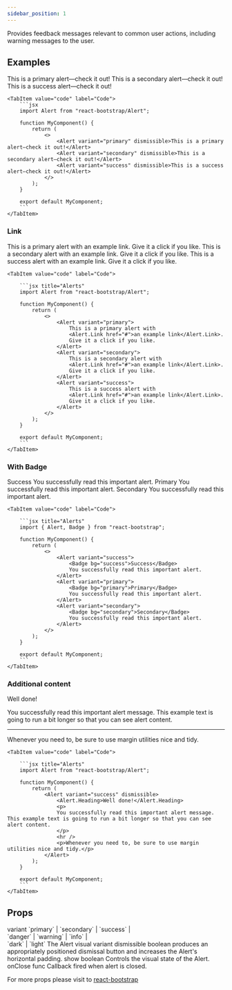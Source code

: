 ```yaml
---
sidebar_position: 1
---
```


Provides feedback messages relevant to common user actions, including warning messages to the user.



## Examples

<Tabs>
    <TabItem value="preview" label="Preview">
        <CodePreview>
            <Alert variant="primary" dismissible>This is a primary alert—check it out!</Alert>
            <Alert variant="secondary" dismissible>This is a secondary alert—check it out!</Alert>
            <Alert variant="success" dismissible>This is a success alert—check it out!</Alert>
        </CodePreview>  
    </TabItem>

    <TabItem value="code" label="Code">
        ```jsx
        import Alert from "react-bootstrap/Alert";

        function MyComponent() {
            return (
                <>
                    <Alert variant="primary" dismissible>This is a primary alert—check it out!</Alert>
                    <Alert variant="secondary" dismissible>This is a secondary alert—check it out!</Alert>
                    <Alert variant="success" dismissible>This is a success alert—check it out!</Alert>
                </>
            );
        }

        export default MyComponent;
        ```
    </TabItem>
</Tabs>

### Link

<Tabs>
    <TabItem value="preview" label="Preview">
        <CodePreview>
            <Alert variant="primary">This is a primary alert with <Alert.Link href="#">an example link</Alert.Link>. Give it a click if you like.</Alert>
            <Alert variant="secondary">This is a secondary alert with <Alert.Link href="#">an example link</Alert.Link>. Give it a click if you like.</Alert>
            <Alert variant="success">This is a success alert with <Alert.Link href="#">an example link</Alert.Link>. Give it a click if you like.</Alert>
        </CodePreview>
    </TabItem>
    
    <TabItem value="code" label="Code">

        ```jsx title="Alerts"
        import Alert from "react-bootstrap/Alert";

        function MyComponent() {
            return (
                <>
                    <Alert variant="primary">
                        This is a primary alert with 
                        <Alert.Link href="#">an example link</Alert.Link>. 
                        Give it a click if you like.
                    </Alert>
                    <Alert variant="secondary">
                        This is a secondary alert with
                        <Alert.Link href="#">an example link</Alert.Link>.
                        Give it a click if you like.
                    </Alert>
                    <Alert variant="success">
                        This is a success alert with 
                        <Alert.Link href="#">an example link</Alert.Link>.
                        Give it a click if you like.
                    </Alert>
                </>
            );
        }

        export default MyComponent;
        ```
    </TabItem>
</Tabs>


### With Badge

<Tabs>
    <TabItem value="preview" label="Preview">
        <CodePreview>
            <Alert variant="success"><Badge bg="success">Success</Badge> You successfully read this important alert.</Alert>
            <Alert variant="primary"> <Badge bg="primary">Primary</Badge> You successfully read this important alert.</Alert>
            <Alert variant="secondary"><Badge bg="secondary">Secondary</Badge> You successfully read this important alert.</Alert>
        </CodePreview>
    </TabItem>
    
    <TabItem value="code" label="Code">

        ```jsx title="Alerts"
        import { Alert, Badge } from "react-bootstrap";

        function MyComponent() {
            return (
                <>
                    <Alert variant="success">
                        <Badge bg="success">Success</Badge> 
                        You successfully read this important alert.
                    </Alert>
                    <Alert variant="primary">
                        <Badge bg="primary">Primary</Badge>
                        You successfully read this important alert.
                    </Alert>
                    <Alert variant="secondary">
                        <Badge bg="secondary">Secondary</Badge>
                        You successfully read this important alert.
                    </Alert>
                </>
            );
        }

        export default MyComponent;
        ```
    </TabItem>
</Tabs>

### Additional content

<Tabs>
    <TabItem value="preview" label="Preview">
        <CodePreview>
            <Alert variant="success" dismissible>
                <Alert.Heading>Well done!</Alert.Heading>
                <p>
                You successfully read this important alert message. This example text is going to run a bit longer so that you can see alert content.
                </p>
                <hr />
            <p>Whenever you need to, be sure to use margin utilities nice and tidy.</p>
            </Alert>
        </CodePreview>
    </TabItem>
    
    <TabItem value="code" label="Code">

        ```jsx title="Alerts"
        import Alert from "react-bootstrap/Alert";

        function MyComponent() {
            return (
                <Alert variant="success" dismissible>
                    <Alert.Heading>Well done!</Alert.Heading>
                    <p>
                    You successfully read this important alert message. This example text is going to run a bit longer so that you can see alert content.
                    </p>
                    <hr />
                    <p>Whenever you need to, be sure to use margin utilities nice and tidy.</p>
                </Alert>
            );
        }

        export default MyComponent;
        ```
    </TabItem>
</Tabs>

## Props

<FeatureTable>
    <tr>
        <td>variant</td>
        <td>`primary` | `secondary` | `success` | 
        <br />`danger` | `warning` | `info` | <br/> 
        `dark` | `light`</td>
        <td></td>
        <td>The Alert visual variant</td>
    </tr>
    <tr>
        <td>dismissible</td>
        <td>boolean</td>
        <td></td>
        <td>produces an appropriately positioned dismissal button and increases the Alert's horizontal padding.</td>
    </tr>
    <tr>
        <td>show</td>
        <td>boolean</td>
        <td></td>
        <td>Controls the visual state of the Alert.</td>
    </tr>
    <tr>
        <td>onClose</td>
        <td>func</td>
        <td></td>
        <td>Callback fired when alert is closed.</td>
    </tr>
</FeatureTable>

For more props please visit to <a href="https://react-bootstrap.netlify.app/docs/components/alerts" target="_blank">react-bootstrap</a>